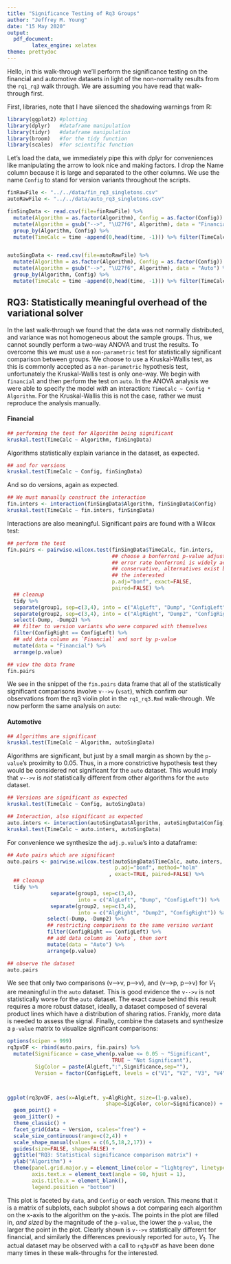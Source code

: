 ```yaml
---
title: "Significance Testing of Rq3 Groups"
author: "Jeffrey M. Young"
date: "15 May 2020"
output:
  pdf_document:
        latex_engine: xelatex
theme: prettydoc
---
```


Hello, in this walk-through we'll perform the significance testing on the
financial and automotive datasets in light of the non-normality results from the
`rq1_rq3` walk through. We are assuming you have read that walk-through first.

First, libraries, note that I have silenced the shadowing warnings from R:
```r
library(ggplot2) #plotting
library(dplyr)   #dataframe manipulation
library(tidyr)   #dataframe manipulation
library(broom)   #for the tidy function
library(scales)  #for scientific function
```

Let's load the data, we immediately pipe this with dplyr for conveniences like
manipulating the arrow to look nice and making factors. I drop the Name column
because it is large and separated to the other columns. We use the name `Config`
to stand for version variants throughout the scripts.

```r
finRawFile <- "../../data/fin_rq3_singletons.csv"
autoRawFile <- "../../data/auto_rq3_singletons.csv"

finSingData <- read.csv(file=finRawFile) %>%
  mutate(Algorithm = as.factor(Algorithm), Config = as.factor(Config)) %>%
  mutate(Algorithm = gsub("-->", "\U27f6", Algorithm), data = "Financial") %>%
  group_by(Algorithm, Config) %>%
  mutate(TimeCalc = time -append(0,head(time, -1))) %>% filter(TimeCalc > 0)


autoSingData <- read.csv(file=autoRawFile) %>%
  mutate(Algorithm = as.factor(Algorithm), Config = as.factor(Config)) %>%
  mutate(Algorithm = gsub("-->", "\U27f6", Algorithm), data = "Auto") %>%
  group_by(Algorithm, Config) %>%
  mutate(TimeCalc = time -append(0,head(time, -1))) %>% filter(TimeCalc > 0)
```

## RQ3: Statistically meaningful overhead of the variational solver
In the last walk-through we found that the data was not normally distributed, and
variance was not homogeneous about the sample groups. Thus, we cannot soundly
perform a two-way ANOVA and trust the results. To overcome this we must use a
`non-parametric` test for statistically significant comparison between groups.
We choose to use a Kruskal-Wallis test, as this is commonly accepted as a
`non-parametric` hypothesis test, unfortunately the Kruskal-Wallis test is only
one-way. We begin with `financial` and then perform the test on `auto`. In the
ANOVA analysis we were able to specify the model _with_ an interaction:
`TimeCalc ~ Config * Algorithm`. For the Kruskal-Wallis this is not the case,
rather we must reproduce the analysis manually.

#### Financial
```r
## performing the test for Algorithm being significant
kruskal.test(TimeCalc ~ Algorithm, finSingData)
```

Algorithms statistically explain variance in the dataset, as expected.


```r
## and for versions
kruskal.test(TimeCalc ~ Config, finSingData)
```

And so do versions, again as expected.


```r
## We must manually construct the interaction
fin.inters <- interaction(finSingData$Algorithm, finSingData$Config)
kruskal.test(TimeCalc ~ fin.inters, finSingData)
```

Interactions are also meaningful. Significant pairs are found with a Wilcox
test:

```r
## perform the test
fin.pairs <- pairwise.wilcox.test(finSingData$TimeCalc, fin.inters,
                                  ## choose a bonferroni p-value adjustment for familywise
                                  ## error rate bonferroni is widely accepted, and very
                                  ## conservative, alternatives exist but are left to
                                  ## the interested
                                  p.adj="bonf", exact=FALSE,
                                  paired=FALSE) %>%
  ## cleanup
  tidy %>%
  separate(group1, sep=c(3,4), into = c("AlgLeft", "Dump", "ConfigLeft")) %>%
  separate(group2, sep=c(3,4), into = c("AlgRight", "Dump2", "ConfigRight")) %>%
  select(-Dump, -Dump2) %>%
  ## filter to version variants who were compared with themselves
  filter(ConfigRight == ConfigLeft) %>%
  ## add data column as `Financial` and sort by p-value
  mutate(data = "Financial") %>%
  arrange(p.value)

## view the data frame
fin.pairs
```

We see in the snippet of the `fin.pairs` data frame that all of the
statistically significant comparisons involve `v-->v` (`vsat`), which confirm
our observations from the rq3 violin plot in the `rq1_rq3.Rmd` walk-through. We
now perform the same analysis on `auto`:

#### Automotive

```r
## Algorithms are significant
kruskal.test(TimeCalc ~ Algorithm, autoSingData)
```

Algorithms are significant, but just by a small margin as shown by the
`p-value`'s proximity to 0.05. Thus, in a more constrictive hypothesis test they
would be considered not significant for the `auto` dataset. This would imply
that `v-->v` is _not_ statistically different from other algorithms for the
`auto` dataset.

```r
## Versions are significant as expected
kruskal.test(TimeCalc ~ Config, autoSingData)
```

```r
## Interaction, also significant as expected
auto.inters <- interaction(autoSingData$Algorithm, autoSingData$Config)
kruskal.test(TimeCalc ~ auto.inters, autoSingData)
```

For convenience we synthesize the `adj.p.value`'s into a dataframe:

```r
## Auto pairs which are significant
auto.pairs <- pairwise.wilcox.test(autoSingData$TimeCalc, auto.inters,
                                   p.adj="bonf", method="holm"
                                 , exact=TRUE, paired=FALSE) %>%
  ## cleanup
  tidy %>%
              separate(group1, sep=c(3,4),
                       into = c("AlgLeft", "Dump", "ConfigLeft")) %>%
              separate(group2, sep=c(3,4),
                       into = c("AlgRight", "Dump2", "ConfigRight")) %>%
             select(-Dump, -Dump2) %>%
             ## restricting comparisons to the same versino variant
             filter(ConfigRight == ConfigLeft) %>%
             ## add data column as `Auto`, then sort
             mutate(data = "Auto") %>%
             arrange(p.value)

## observe the dataset
auto.pairs
```

We see that only two comparisons (v-->v, p-->v), and (v-->p, p-->v) for $V_{1}$
are meaningful in the `auto` dataset. This is good evidence the `v-->v` is not
statistically worse for the `auto` dataset. The exact cause behind this result
requires a more robust dataset, ideally, a dataset composed of several product
lines which have a distribution of sharing ratios. Frankly, more data is needed
to assess the signal. Finally, combine the datasets and synthesize a `p-value`
matrix to visualize significant comparisons:

```r
options(scipen = 999)
rq3pvDF <- rbind(auto.pairs, fin.pairs) %>%
  mutate(Significance = case_when(p.value <= 0.05 ~ "Significant",
                                  TRUE ~ "Not Significant"),
         SigColor = paste(AlgLeft,":",Significance,sep=""),
         Version = factor(ConfigLeft, levels = c("V1", "V2", "V3", "V4", "V5", "V6", "V7", "V8", "V9", "V10")))



ggplot(rq3pvDF, aes(x=AlgLeft, y=AlgRight, size=(1-p.value),
                                shape=SigColor, color=Significance)) +
  geom_point() +
  geom_jitter() +
  theme_classic() +
  facet_grid(data ~ Version, scales="free") +
  scale_size_continuous(range=c(2,4)) +
  scale_shape_manual(values = c(6,5,18,2,17)) +
  guides(size=FALSE, shape=FALSE) +
  ggtitle("RQ3: Statistical significance comparison matrix") +
  ylab("Algorithm") +
  theme(panel.grid.major.y = element_line(color = "lightgrey", linetype="dashed"),
        axis.text.x = element_text(angle = 90, hjust = 1),
        axis.title.x = element_blank(),
        legend.position = "bottom")
```

This plot is faceted by `data`, and `Config` or each version. This means that it
is a matrix of subplots, each subplot shows a dot comparing each algorithm on
the x-axis to the algorithm on the y-axis. The points in the plot are filled in,
_and sized_ by the magnitude of the `p-value`, the lower the `p-value`, the
larger the point in the plot. Clearly shown is `v-->v` statistically different
for financial, and similarly the differences previously reported for `auto`,
$V_{1}$. The actual dataset may be observed with a call to `rq3pvDF` as have
been done many times in these walk-throughs for the interested.

